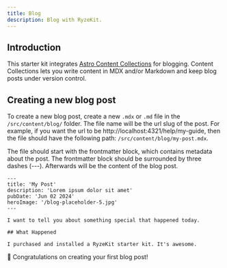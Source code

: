```yaml
---
title: Blog
description: Blog with RyzeKit.
---
```


## Introduction

This starter kit integrates [Astro Content Collections](https://docs.astro.build/en/guides/content-collections/) for blogging. Content Collections lets you write content in MDX and/or Markdown and keep blog posts under version control.

## Creating a new blog post

To create a new blog post, create a new `.mdx` or `.md` file in the `/src/content/blog/` folder. The file name will be the url slug of the post. For example, if you want the url to be http://localhost:4321/help/my-guide, then the file should have the following path: `/src/content/blog/my-post.mdx`.

The file should start with the frontmatter block, which contains metadata about the post. The frontmatter block should be surrounded by three dashes (---). Afterwards will be the content of the blog post.

```mdx filename="my-post.mdx" {} copy
---
title: 'My Post'
description: 'Lorem ipsum dolor sit amet'
pubDate: 'Jun 02 2024'
heroImage: '/blog-placeholder-5.jpg'
---

I want to tell you about something special that happened today.

## What Happened

I purchased and installed a RyzeKit starter kit. It's awesome.
```

🚀 Congratulations on creating your first blog post!
